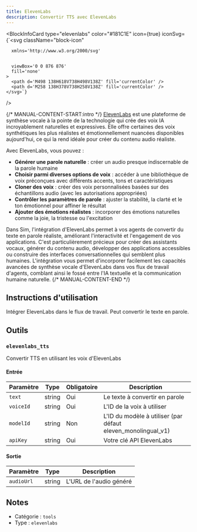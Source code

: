 ```yaml
---
title: ElevenLabs
description: Convertir TTS avec ElevenLabs
---
```



<BlockInfoCard 
  type="elevenlabs"
  color="#181C1E"
  icon={true}
  iconSvg={`<svg className="block-icon"
      
      xmlns='http://www.w3.org/2000/svg'
      
      
      viewBox='0 0 876 876'
      fill='none'
    >
      <path d='M498 138H618V738H498V138Z' fill='currentColor' />
      <path d='M258 138H378V738H258V138Z' fill='currentColor' />
    </svg>`}
/>

{/* MANUAL-CONTENT-START:intro */}
[ElevenLabs](https://elevenlabs.io/) est une plateforme de synthèse vocale à la pointe de la technologie qui crée des voix IA incroyablement naturelles et expressives. Elle offre certaines des voix synthétiques les plus réalistes et émotionnellement nuancées disponibles aujourd'hui, ce qui la rend idéale pour créer du contenu audio réaliste.

Avec ElevenLabs, vous pouvez :

- **Générer une parole naturelle** : créer un audio presque indiscernable de la parole humaine
- **Choisir parmi diverses options de voix** : accéder à une bibliothèque de voix préconçues avec différents accents, tons et caractéristiques
- **Cloner des voix** : créer des voix personnalisées basées sur des échantillons audio (avec les autorisations appropriées)
- **Contrôler les paramètres de parole** : ajuster la stabilité, la clarté et le ton émotionnel pour affiner le résultat
- **Ajouter des émotions réalistes** : incorporer des émotions naturelles comme la joie, la tristesse ou l'excitation

Dans Sim, l'intégration d'ElevenLabs permet à vos agents de convertir du texte en parole réaliste, améliorant l'interactivité et l'engagement de vos applications. C'est particulièrement précieux pour créer des assistants vocaux, générer du contenu audio, développer des applications accessibles ou construire des interfaces conversationnelles qui semblent plus humaines. L'intégration vous permet d'incorporer facilement les capacités avancées de synthèse vocale d'ElevenLabs dans vos flux de travail d'agents, comblant ainsi le fossé entre l'IA textuelle et la communication humaine naturelle.
{/* MANUAL-CONTENT-END */}

## Instructions d'utilisation

Intégrer ElevenLabs dans le flux de travail. Peut convertir le texte en parole.

## Outils

### `elevenlabs_tts`

Convertir TTS en utilisant les voix d'ElevenLabs

#### Entrée

| Paramètre | Type | Obligatoire | Description |
| --------- | ---- | -------- | ----------- |
| `text` | string | Oui | Le texte à convertir en parole |
| `voiceId` | string | Oui | L'ID de la voix à utiliser |
| `modelId` | string | Non | L'ID du modèle à utiliser \(par défaut eleven_monolingual_v1\) |
| `apiKey` | string | Oui | Votre clé API ElevenLabs |

#### Sortie

| Paramètre | Type | Description |
| --------- | ---- | ----------- |
| `audioUrl` | string | L'URL de l'audio généré |

## Notes

- Catégorie : `tools`
- Type : `elevenlabs`
